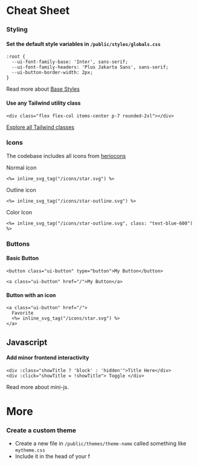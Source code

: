 # Cheat Sheet





### Styling

#### Set the default style variables in `/public/styles/globals.css`
```
:root {
  --ui-font-family-base: 'Inter', sans-serif;
  --ui-font-family-headers: 'Plus Jakarta Sans', sans-serif;
  --ui-button-border-width: 2px;
}
```
Read more about [Base Styles]()

#### Use any Tailwind utility class

```
<div class="flex flex-col items-center p-7 rounded-2xl"></div>
```

[Explore all Tailwind classes](https://nerdcave.com/tailwind-cheat-sheet)

### Icons

The codebase includes all icons from [heriocons](https://heroicons.com/)

Normal icon
```
<%= inline_svg_tag("/icons/star.svg") %>
```
Outline icon
```
<%= inline_svg_tag("/icons/star-outline.svg") %>
```

Color Icon
```
<%= inline_svg_tag("/icons/star-outline.svg", class: "text-blue-600") %>
```


### Buttons

#### Basic Button
```
<button class="ui-button" type="button">My Button</button>
```
```
<a class="ui-button" href="/">My Button</a>
```

#### Button with an icon
```
<a class="ui-button" href="/">
  Favorite
  <%= inline_svg_tag("/icons/star.svg") %>
</a>
```

## Javascript

#### Add minor frontend interactivity

```
<div :class="showTitle ? 'block' : 'hidden'">Title Here</div>
<div :click="showTitle = !showTitle"> Toggle </div>
```
Read more about mini-js.


# More

### Create a custom theme

- Create a new file in `/public/themes/theme-name` called something like `mytheme.css`
- Include it in the head of your f